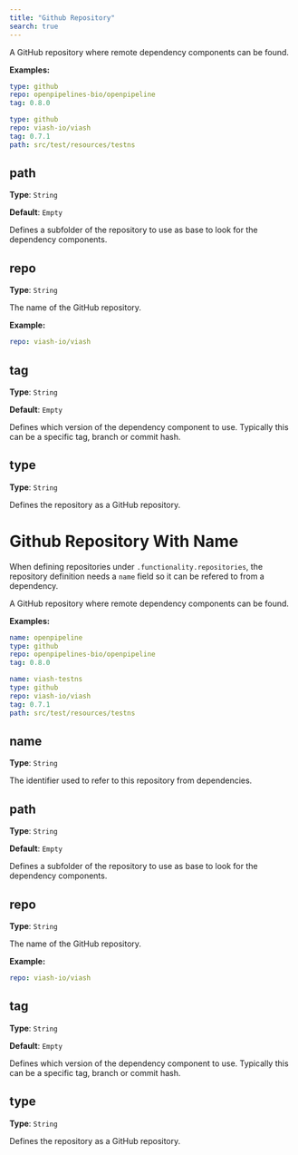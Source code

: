 ```yaml
---
title: "Github Repository"
search: true
---
```


A GitHub repository where remote dependency components can be found.

**Examples:**

```yaml
type: github
repo: openpipelines-bio/openpipeline
tag: 0.8.0

```

```yaml
type: github
repo: viash-io/viash
tag: 0.7.1
path: src/test/resources/testns

```

## path

**Type**: `String`

**Default**: `Empty`

Defines a subfolder of the repository to use as base to look for the dependency components.

## repo

**Type**: `String`

The name of the GitHub repository.

**Example:**

```yaml
repo: viash-io/viash
```

## tag

**Type**: `String`

**Default**: `Empty`

Defines which version of the dependency component to use. Typically this can be a specific tag, branch or commit hash.

## type

**Type**: `String`

Defines the repository as a GitHub repository.

# Github Repository With Name

:::{.callout-note}
When defining repositories under `.functionality.repositories`, the repository definition needs a `name` field so it can be refered to from a dependency.
:::

A GitHub repository where remote dependency components can be found.

**Examples:**

```yaml
name: openpipeline
type: github
repo: openpipelines-bio/openpipeline
tag: 0.8.0

```

```yaml
name: viash-testns
type: github
repo: viash-io/viash
tag: 0.7.1
path: src/test/resources/testns

```

## name

**Type**: `String`

The identifier used to refer to this repository from dependencies.

## path

**Type**: `String`

**Default**: `Empty`

Defines a subfolder of the repository to use as base to look for the dependency components.

## repo

**Type**: `String`

The name of the GitHub repository.

**Example:**

```yaml
repo: viash-io/viash
```

## tag

**Type**: `String`

**Default**: `Empty`

Defines which version of the dependency component to use. Typically this can be a specific tag, branch or commit hash.

## type

**Type**: `String`

Defines the repository as a GitHub repository.
